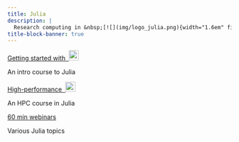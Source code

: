```yaml
---
title: Julia
description: |
  Research computing in &nbsp;[![](img/logo_julia.png){width="1.6em" fig-alt="noshadow"}](https://julialang.org/)
title-block-banner: true
---
```


:::{layout="[[5, 5], [5, -5]]"}

:::{.card .mb-3}

:::{.card-body2}

[Getting started with &nbsp;![](img/logo_julia.png){width="1.6em" fig-alt="noshadow"}](top_intro.qmd){.card-title2 .stretched-link}

[An intro course to Julia]{.text-muted}

:::

:::

:::{.card .mb-3}

:::{.card-body2}

[High-performance &nbsp;![](img/logo_julia.png){width="1.6em" fig-alt="noshadow"}](top_hpc.qmd){.card-title2 .stretched-link}

[An HPC course in Julia]{.text-muted}

:::

:::

:::{.card .mb-3}

:::{.card-body2}

[60 min webinars](top_wb.qmd){.card-title2 .stretched-link}

[Various Julia topics]{.text-muted}

:::

:::

::::
